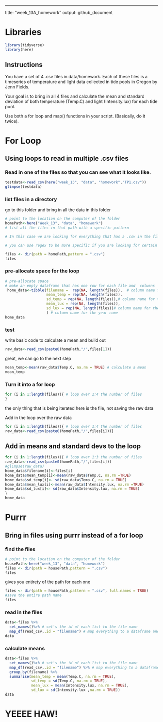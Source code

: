 ---
title: "week_13A_homework"
output:
  github_document

# Libraries

```r
library(tidyverse)
library(here)

```

## Instructions

You have a set of 4 .csv files in data/homework. Each of these files is
a timeseries of temperature and light data collected in tide pools in
Oregon by Jenn Fields.

Your goal is to bring in all 4 files and calculate the mean and standard
deviation of both temperature (Temp.C) and light (Intensity.lux) for
each tide pool.

Use both a for loop and map() functions in your script. (Basically, do
it twice).

# For Loop

## Using loops to read in multiple .csv files

### Read in one of the files so that you can see what it looks like.

```r
testdata<-read_csv(here("week_13", "data", "homework","TP1.csv"))
glimpse(testdata)
```

### list files in a directory

go to this folder and bring in all the data in this folder

```r
# point to the location on the computer of the folder
homePath<-here("Week_13", "data", "homework")
# list all the files in that path with a specific pattern

# In this case we are looking for everything that has a .csv in the filename

# you can use regex to be more specific if you are looking for certain patterns in filenames

files <- dir(path = homePath,pattern = ".csv")
files
```

### pre-allocate space for the loop

```r
# pre-allocate space
# make an empty dataframe that has one row for each file and  columns
 home_data<-tibble(filename =  rep(NA, length(files)),  # column name for file
                   mean_temp = rep(NA, length(files)),
                   sd_temp = rep(NA, length(files)),# column name for the mean temperature
                   mean_lux = rep(NA, length(files)),
                   sd_lux = rep(NA, length(files))# column name for the mean salinity
                   ) # column name for the year name
home_data
```

### test

write basic code to calculate a mean and build out

```r
raw_data<-read_csv(paste0(homePath,"/",files[1])) 
```

great, we can go to the next step

```r
mean_temp<-mean(raw_data$Temp.C, na.rm = TRUE) # calculate a mean
mean_temp
```

### Turn it into a for loop

```r
for (i in 1:length(files)){ # loop over 1:4 the number of files
}

```

the only thing that is being iterated here is the file, not saving the
raw data

Add in the loop over the raw data

```r
for (i in 1:length(files)){ # loop over 1:4 the number of files 
raw_data<-read_csv(paste0(homePath,"/",files[i]))}
```

## Add in means and standard devs to the loop

```r
for (i in 1:length(files)){ # loop over 1:3 the number of files 
raw_data<-read_csv(paste0(homePath,"/",files[i]))
#glimpse(raw_data)
home_data$filename[i]<-files[i]
home_data$mean_temp[i]<-mean(raw_data$Temp.C, na.rm =TRUE)
home_data$sd_temp[i]<- sd(raw_data$Temp.C, na.rm = TRUE)
home_data$mean_lux[i]<-mean(raw_data$Intensity.lux, na.rm =TRUE)
home_data$sd_lux[i]<- sd(raw_data$Intensity.lux, na.rm = TRUE)
} 
home_data

```

# Purrr

## Bring in files using purrr instead of a for loop

### find the files

```r
# point to the location on the computer of the folder
housePath<-here("week_13", "data", "homework")
files <- dir(path = housePath,pattern = ".csv")
files
```

gives you entirety of the path for each one

```r
files <- dir(path = housePath,pattern = ".csv", full.names = TRUE)
#save the entire path name
files
```

### read in the files


```r
data<-files %>%
  set_names()%>% # set's the id of each list to the file name
  map_df(read_csv,.id = "filename") # map everything to a dataframe and put the id in a column called filename
data
```

### calculate means 

```r
data<-files %>%
  set_names()%>% # set's the id of each list to the file name
  map_df(read_csv,.id = "filename") %>% # map everything to a dataframe and put the id in a column called filename
  group_by(filename) %>%
  summarise(mean_temp = mean(Temp.C, na.rm = TRUE),
            sd_temp = sd(Temp.C, na.rm = TRUE),
            mean_lux = mean(Intensity.lux, na.rm = TRUE),
            sd_lux = sd(Intensity.lux ,na.rm = TRUE))
data
```

# YEEEE HAW!
